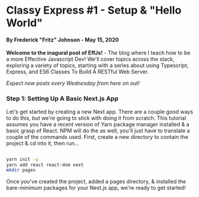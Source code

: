 

# Classy Express #1 - Setup & "Hello World"
#### By Frederick "Fritz" Johnson - May 15, 2020

**Welcome to the inagural post of EffJs!** - The blog where I teach how to be a more Effective Javascript Dev! We'll cover topics across the stack, exploring a variety of topics, starting with a series about using Typescript, Express, and ES6 Classes To Build A RESTful Web Server.

*Expect new posts every Wednesday from here on out!*


### Step 1: Setting Up A Basic Next.js App
Let's get started by creating a new Next app. There are a couple good ways to do this, but we're going to stick with doing it from scratch.
This tutorial assumes you have a recent version of Yarn package manager installed & a basic grasp of React. NPM will do the as well, you'll just have to translate a couple of the commands used.
First, create a new directory to contain the project & cd into it, then run...
```sh

yarn init -y
yarn add react react-dom next
mkdir pages
```

Once you've created the project, added a pages directory, & installed the bare-minimum packages for your Next.js app, we're ready to get started!
